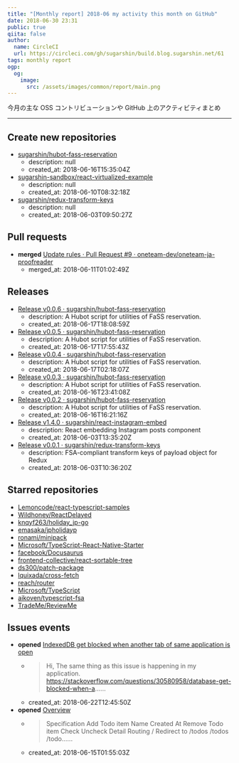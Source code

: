 ```yaml
---
title: "[Monthly report] 2018-06 my activity this month on GitHub"
date: 2018-06-30 23:31
public: true
qiita: false
author:
  name: CircleCI
  url: https://circleci.com/gh/sugarshin/build.blog.sugarshin.net/61
tags: monthly report
ogp:
  og:
    image:
      src: /assets/images/common/report/main.png
---
```


今月の主な OSS コントリビューションや GitHub 上のアクティビティまとめ

***

## Create new repositories

- [sugarshin/hubot-fass-reservation](https://github.com/sugarshin/hubot-fass-reservation)
  - description: null
  - created_at: 2018-06-16T15:35:04Z
- [sugarshin-sandbox/react-virtualized-example](https://github.com/sugarshin-sandbox/react-virtualized-example)
  - description: null
  - created_at: 2018-06-10T08:32:18Z
- [sugarshin/redux-transform-keys](https://github.com/sugarshin/redux-transform-keys)
  - description: null
  - created_at: 2018-06-03T09:50:27Z

## Pull requests

- **merged** [Update rules · Pull Request #9 · oneteam-dev/oneteam-ja-proofreader](https://github.com/oneteam-dev/oneteam-ja-proofreader/pull/9)
  - merged_at: 2018-06-11T01:02:49Z

## Releases

- [Release v0.0.6 · sugarshin/hubot-fass-reservation](https://github.com/sugarshin/hubot-fass-reservation/releases/tag/v0.0.6)
  - description: A Hubot script for utilities of FaSS reservation.
  - created_at: 2018-06-17T18:08:59Z
- [Release v0.0.5 · sugarshin/hubot-fass-reservation](https://github.com/sugarshin/hubot-fass-reservation/releases/tag/v0.0.5)
  - description: A Hubot script for utilities of FaSS reservation.
  - created_at: 2018-06-17T17:55:43Z
- [Release v0.0.4 · sugarshin/hubot-fass-reservation](https://github.com/sugarshin/hubot-fass-reservation/releases/tag/v0.0.4)
  - description: A Hubot script for utilities of FaSS reservation.
  - created_at: 2018-06-17T02:18:07Z
- [Release v0.0.3 · sugarshin/hubot-fass-reservation](https://github.com/sugarshin/hubot-fass-reservation/releases/tag/v0.0.3)
  - description: A Hubot script for utilities of FaSS reservation.
  - created_at: 2018-06-16T23:41:08Z
- [Release v0.0.2 · sugarshin/hubot-fass-reservation](https://github.com/sugarshin/hubot-fass-reservation/releases/tag/v0.0.2)
  - description: A Hubot script for utilities of FaSS reservation.
  - created_at: 2018-06-16T16:21:16Z
- [Release v1.4.0 · sugarshin/react-instagram-embed](https://github.com/sugarshin/react-instagram-embed/releases/tag/v1.4.0)
  - description: React embedding Instagram posts component
  - created_at: 2018-06-03T13:35:20Z
- [Release v0.0.1 · sugarshin/redux-transform-keys](https://github.com/sugarshin/redux-transform-keys/releases/tag/v0.0.1)
  - description: FSA-compliant transform keys of payload object for Redux
  - created_at: 2018-06-03T10:36:20Z

## Starred repositories

- [Lemoncode/react-typescript-samples](https://github.com/Lemoncode/react-typescript-samples)
- [Wildhoney/ReactDelayed](https://github.com/Wildhoney/ReactDelayed)
- [knqyf263/holiday_jp-go](https://github.com/knqyf263/holiday_jp-go)
- [emasaka/jpholidayp](https://github.com/emasaka/jpholidayp)
- [ronami/minipack](https://github.com/ronami/minipack)
- [Microsoft/TypeScript-React-Native-Starter](https://github.com/Microsoft/TypeScript-React-Native-Starter)
- [facebook/Docusaurus](https://github.com/facebook/Docusaurus)
- [frontend-collective/react-sortable-tree](https://github.com/frontend-collective/react-sortable-tree)
- [ds300/patch-package](https://github.com/ds300/patch-package)
- [lquixada/cross-fetch](https://github.com/lquixada/cross-fetch)
- [reach/router](https://github.com/reach/router)
- [Microsoft/TypeScript](https://github.com/Microsoft/TypeScript)
- [aikoven/typescript-fsa](https://github.com/aikoven/typescript-fsa)
- [TradeMe/ReviewMe](https://github.com/TradeMe/ReviewMe)

## Issues events

- **opened** [IndexedDB get blocked when another tab of same application is open](https://github.com/localForage/localForage/issues/833)
  - > Hi, The same thing as this issue is happening in my application. https://stackoverflow.com/questions/30580958/database-get-blocked-when-a......
  - created_at: 2018-06-22T12:45:50Z
- **opened** [Overview](https://github.com/schwarz9791/react-todo/issues/1)
  - > Specification Add Todo item   Name   Created At Remove Todo item Check Uncheck Detail Routing   /     Redirect to /todos   /todos   /todo......
  - created_at: 2018-06-15T01:55:03Z
